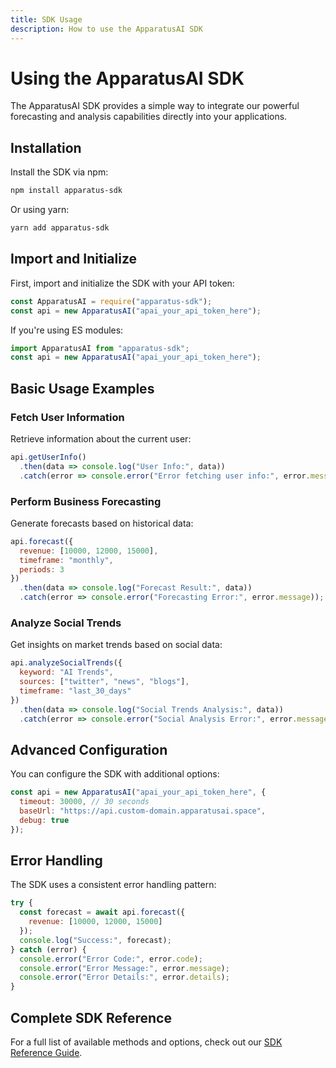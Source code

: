 ```yaml
---
title: SDK Usage
description: How to use the ApparatusAI SDK
---
```


# Using the ApparatusAI SDK

The ApparatusAI SDK provides a simple way to integrate our powerful forecasting and analysis capabilities directly into your applications.

## Installation

Install the SDK via npm:

```bash
npm install apparatus-sdk
```

Or using yarn:

```bash
yarn add apparatus-sdk
```

## Import and Initialize

First, import and initialize the SDK with your API token:

```javascript
const ApparatusAI = require("apparatus-sdk");
const api = new ApparatusAI("apai_your_api_token_here");
```

If you're using ES modules:

```javascript
import ApparatusAI from "apparatus-sdk";
const api = new ApparatusAI("apai_your_api_token_here");
```

## Basic Usage Examples

### Fetch User Information

Retrieve information about the current user:

```javascript
api.getUserInfo()
  .then(data => console.log("User Info:", data))
  .catch(error => console.error("Error fetching user info:", error.message));
```

### Perform Business Forecasting

Generate forecasts based on historical data:

```javascript
api.forecast({
  revenue: [10000, 12000, 15000],
  timeframe: "monthly",
  periods: 3
})
  .then(data => console.log("Forecast Result:", data))
  .catch(error => console.error("Forecasting Error:", error.message));
```

### Analyze Social Trends

Get insights on market trends based on social data:

```javascript
api.analyzeSocialTrends({
  keyword: "AI Trends",
  sources: ["twitter", "news", "blogs"],
  timeframe: "last_30_days"
})
  .then(data => console.log("Social Trends Analysis:", data))
  .catch(error => console.error("Social Analysis Error:", error.message));
```

## Advanced Configuration

You can configure the SDK with additional options:

```javascript
const api = new ApparatusAI("apai_your_api_token_here", {
  timeout: 30000, // 30 seconds
  baseUrl: "https://api.custom-domain.apparatusai.space",
  debug: true
});
```

## Error Handling

The SDK uses a consistent error handling pattern:

```javascript
try {
  const forecast = await api.forecast({
    revenue: [10000, 12000, 15000]
  });
  console.log("Success:", forecast);
} catch (error) {
  console.error("Error Code:", error.code);
  console.error("Error Message:", error.message);
  console.error("Error Details:", error.details);
}
```

## Complete SDK Reference

For a full list of available methods and options, check out our [SDK Reference Guide](https://github.com/apparatusai/apparatus-sdk).
